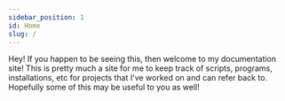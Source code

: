 ```yaml
---
sidebar_position: 1
id: Home
slug: /
---
```

Hey! If you happen to be seeing this, then welcome to my documentation site! This is pretty much a site for me to keep track of scripts, programs, installations, etc 
for projects that I've worked on and can refer back to. Hopefully some of this may be useful to you as well!

